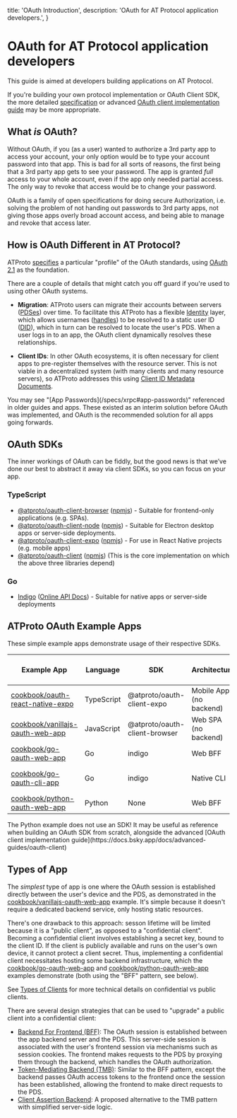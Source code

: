   title: 'OAuth Introduction',
  description:
    'OAuth for AT Protocol application developers.',
}

# OAuth for AT Protocol application developers

This guide is aimed at developers building applications on AT Protocol.

If you're building your own protocol implementation or OAuth Client SDK, the more detailed [specification](/specs/oauth) or advanced [OAuth client implementation guide](https://docs.bsky.app/docs/advanced-guides/oauth-client) may be more appropriate.

## What *is* OAuth?

Without OAuth, if you (as a user) wanted to authorize a 3rd party app to access your account, your only option would be to type your account password into that app. This is bad for all sorts of reasons, the first being that a 3rd party app gets to see your password. The app is granted *full* access to your whole account, even if the app only needed partial access. The only way to revoke that access would be to change your password.

OAuth is a family of open specifications for doing secure Authorization, i.e. solving the problem of not handing out passwords to 3rd party apps, not giving those apps overly broad account access, and being able to manage and revoke that access later.

## How is OAuth Different in AT Protocol?

ATProto [specifies](/specs/oauth) a particular "profile" of the OAuth standards, using [OAuth 2.1](https://www.ietf.org/archive/id/draft-ietf-oauth-v2-1-13.html) as the foundation.

There are a couple of details that might catch you off guard if you're used to using other OAuth systems.

- **Migration**: ATProto users can migrate their accounts between servers ([PDSes](guides/glossary#pds-personal-data-server)) over time. To facilitate this ATProto has a flexible [Identity](/guides/identity) layer, which allows usernames ([handles](/specs/handle)) to be resolved to a static user ID ([DID](/specs/did)), which in turn can be resolved to locate the user's PDS. When a user logs in to an app, the OAuth client dynamically resolves these relationships.

- **Client IDs**: In other OAuth ecosystems, it is often necessary for client apps to pre-register themselves with the resource server. This is not viable in a decentralized system (with many clients and many resource servers), so ATProto addresses this using [Client ID Metadata Documents](/specs/oauth#client-id-metadata-document).

<Note>
You may see "[App Passwords](/specs/xrpc#app-passwords)" referenced in older guides and apps. These existed as an interim solution before OAuth was implemented, and OAuth is the recommended solution for all apps going forwards.
</Note>

## OAuth SDKs

The inner workings of OAuth can be fiddly, but the good news is that we’ve done our best to abstract it away via client SDKs, so you can focus on your app.

### TypeScript

- [@atproto/oauth-client-browser](https://github.com/bluesky-social/atproto/tree/main/packages/oauth/oauth-client-browser#readme) ([npmjs](https://www.npmjs.com/package/@atproto/oauth-client-browser)) - Suitable for frontend-only applications (e.g. SPAs).
- [@atproto/oauth-client-node](https://github.com/bluesky-social/atproto/tree/main/packages/oauth/oauth-client-node#readme) ([npmjs](https://www.npmjs.com/package/@atproto/oauth-client-node)) - Suitable for Electron desktop apps or server-side deployments.
- [@atproto/oauth-client-expo](https://github.com/bluesky-social/atproto/tree/main/packages/oauth/oauth-client-expo#readme) ([npmjs](https://www.npmjs.com/package/@atproto/oauth-client-expo)) - For use in React Native projects (e.g. mobile apps)
- [@atproto/oauth-client](https://github.com/bluesky-social/atproto/tree/main/packages/oauth/oauth-client#readme) ([npmjs](https://www.npmjs.com/package/@atproto/oauth-client)) (This is the core implementation on which the above three libraries depend)

### Go

- [Indigo](https://github.com/bluesky-social/indigo/tree/main/atproto/auth/oauth) ([Online API Docs](https://pkg.go.dev/github.com/bluesky-social/indigo/atproto/auth/oauth)) - Suitable for native apps or server-side deployments

## ATProto OAuth Example Apps

These simple example apps demonstrate usage of their respective SDKs.

| Example App | Language | SDK | Architecture | Confidential Client? | Localhost development client ID? |
| --- | --- | --- | --- | --- | --- |
| [cookbook/oauth-react-native-expo](https://github.com/bluesky-social/cookbook/tree/main/oauth-react-native-expo#readme) | TypeScript | @atproto/oauth-client-expo | Mobile App (no backend) | No | No (requires hosted client metadata) |
| [cookbook/vanillajs-oauth-web-app](https://github.com/bluesky-social/cookbook/tree/main/vanillajs-oauth-web-app#readme) | JavaScript | @atproto/oauth-client-browser | Web SPA (no backend) | No | Optionally |
| [cookbook/go-oauth-web-app](https://github.com/bluesky-social/cookbook/tree/main/go-oauth-web-app#readme) | Go | indigo | Web BFF | Optionally | Optionally |
| [cookbook/go-oauth-cli-app](https://github.com/bluesky-social/cookbook/tree/main/go-oauth-cli-app#readme) | Go | indigo | Native CLI | No | No (requires hosted client metadata) |
| [cookbook/python-oauth-web-app](https://github.com/bluesky-social/cookbook/tree/main/python-oauth-web-app#readme) | Python | None | Web BFF | Optionally | Optionally |

<Note>
The Python example does not use an SDK! It may be useful as reference when building an OAuth SDK from scratch, alongside the advanced [OAuth client implementation guide](https://docs.bsky.app/docs/advanced-guides/oauth-client)
</Note>

## Types of App

The *simplest* type of app is one where the OAuth session is established directly between the user's device and the PDS, as demonstrated in the [cookbook/vanillajs-oauth-web-app](https://github.com/bluesky-social/cookbook/tree/main/vanillajs-oauth-web-app#readme) example. It's simple because it doesn't require a dedicated backend service, only hosting static resources.

There's one drawback to this approach: sesson lifetime will be limited because it is a "public client", as opposed to a "confidential client". Becoming a confidential client involves establishing a secret key, bound to the client ID. If the client is publicly available and runs on the user's own device, it cannot protect a client secret. Thus, implementing a confidential client necessitates hosting some backend infrastructure, which the [cookbook/go-oauth-web-app](https://github.com/bluesky-social/cookbook/tree/main/go-oauth-web-app#readme) and [cookbook/python-oauth-web-app](https://github.com/bluesky-social/cookbook/tree/main/python-oauth-web-app#readme) examples demonstrate (both using the "BFF" pattern, see below).

See [Types of Clients](/specs/oauth#types-of-clients) for more technical details on confidential vs public clients.

There are several design strategies that can be used to "upgrade" a public client into a confidential client:

- [Backend For Frontend (BFF)](https://datatracker.ietf.org/doc/html/draft-ietf-oauth-browser-based-apps#name-backend-for-frontend-bff): The OAuth session is established between the app backend server and the PDS. This server-side session is associated with the user's frontend session via mechanisms such as session cookies. The frontend makes requests to the PDS by proxying them through the backend, which handles the OAuth authorization.
- [Token-Mediating Backend (TMB)](https://datatracker.ietf.org/doc/html/draft-ietf-oauth-browser-based-apps#name-token-mediating-backend): Similar to the BFF pattern, except the backend passes OAuth access tokens to the frontend once the session has been established, allowing the frontend to make direct requests to the PDS.
- [Client Assertion Backend](https://github.com/bluesky-social/proposals/tree/main/0010-client-assertion-backend): A proposed alternative to the TMB pattern with simplified server-side logic.
